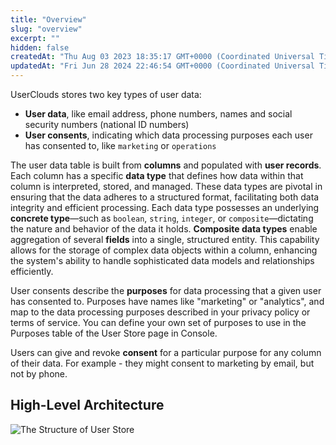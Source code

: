 ```yaml
---
title: "Overview"
slug: "overview"
excerpt: ""
hidden: false
createdAt: "Thu Aug 03 2023 18:35:17 GMT+0000 (Coordinated Universal Time)"
updatedAt: "Fri Jun 28 2024 22:46:54 GMT+0000 (Coordinated Universal Time)"
---
```

UserClouds stores two key types of user data:

- **User data**, like email address, phone numbers, names and social security numbers (national ID numbers)
- **User consents**, indicating which data processing purposes each user has consented to, like `marketing` or `operations`

The user data table is built from **columns** and populated with **user records**. Each column has a specific **data type** that defines how data within that column is interpreted, stored, and managed. These data types are pivotal in ensuring that the data adheres to a structured format, facilitating both data integrity and efficient processing. Each data type possesses an underlying **concrete type**—such as `boolean`, `string`, `integer`, or `composite`—dictating the nature and behavior of the data it holds. **Composite data types** enable aggregation of several **fields** into a single, structured entity. This capability allows for the storage of complex data objects within a column, enhancing the system's ability to handle sophisticated data models and relationships efficiently.

User consents describe the **purposes** for data processing that a given user has consented to. Purposes have names like "marketing" or "analytics", and map to the data processing purposes described in your privacy policy or terms of service. You can define your own set of purposes to use in the Purposes table of the User Store page in Console.

Users can give and revoke **consent** for a particular purpose for any column of their data. For example - they might consent to marketing by email, but not by phone.

## High-Level Architecture

![The Structure of User Store](/assets/images/auth-flow.webp)
